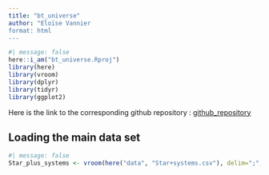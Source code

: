 ```yaml
---
title: "bt_universe"
author: "Eloïse Vannier
format: html
---
```


```r
#| message: false
here::i_am("bt_universe.Rproj")
library(here)
library(vroom)
library(dplyr)
library(tidyr)
library(ggplot2)
```

Here is the link to the corresponding github repository : [github_repository](https://github.com/E10is3/bt_universe.git)

## Loading the main data set
```r
#| message: false
Star_plus_systems <- vroom(here("data", "Star+systems.csv"), delim=";", col_names = TRUE,col_types=NULL, show_col_types=T,locale=locale(decimal_mark = ","))
```

